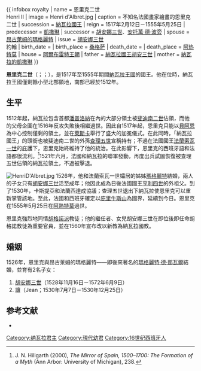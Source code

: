 {{ infobox royalty 
| name = 恩里克二世<br>Henri II
| image = Henri d'Albret.jpg
| caption = 不知名法國畫家繪畫的恩里克二世
| succession = [[纳瓦拉君主列表|納瓦拉國王]]
| reign = 1517年2月12日－1555年5月25日
| predecessor = [[凱撒琳_(納瓦拉)|凱撒琳]]
| successor = [[胡安娜三世|胡安娜三世]]、[[安托萬·德·波旁|安托萬·德·波旁]]
| spouse = [[瑪格麗特·德·那瓦爾|昂古萊姆的瑪格麗特]]
| issue = [[胡安娜三世|胡安娜三世]]<br>約翰
| birth_date = {{birth_date|1503|4|18|df=yes}}
| birth_place = [[桑格萨|桑格萨]]
| death_date = {{death date and age|1555|5|25|1503|4|18|df=yes}}
| death_place = [[阿热特莫|阿热特莫]]
| house = [[阿爾布雷特王朝|阿爾布雷特王朝]]
| father = [[胡安三世_(納瓦拉)|納瓦拉國王胡安三世]]
| mother = [[凱撒琳_(納瓦拉)|納瓦拉的凱撒琳]]
}}

'''恩里克二世'''（{{lang-fr|'''Henri II'''}}；{{lang-eu|'''Henrike II.a Nafarroakoa'''}}；{{bd|1503年|4月18日|1555年|5月25日}}），是1517年至1555年期間[[納瓦拉王國|納瓦拉王國]]的國王。他在位時，納瓦拉王國僅剩餘小型北部領地，南部已經於1512年{{link-en|西班牙征服伊比利亞納瓦拉|Spanish conquest of Iberian Navarre|被西班牙吞併}}。

==生平==
1512年起，納瓦拉包含首都[[潘普洛納_(西班牙)|潘普洛納]]在內的大部分領土被[[斐迪南二世_(阿拉貢)|斐迪南二世]]佔領，而他的父母企圖在1516年反攻失敗後相繼過世。因此自1517年起，恩里克只能以[[貝阿恩|貝阿恩]]為中心控制僅剩的領土，並在[[萊斯卡|萊斯卡]]舉行了盛大的加冕儀式。在此同時，「納瓦拉國王」的頭銜也被斐迪南二世的外孫[[查理五世_(神聖羅馬帝國)|查理五世]]宣稱持有；不過在法國國王[[弗朗索瓦一世_(法兰西)|法蘭索瓦一世]]的庇護下，恩里克始終維持了他的統治。在此影響下，恩里克的西班牙語和法語都很流利。<ref>J. N. Hillgarth (2000), ''The Mirror of Spain, 1500–1700: The Formation of a Myth'' (Ann Arbor: University of Michigan), 238.</ref>1521年六月，法國和納瓦拉的聯軍發動{{link-en|諾亞安之役|Battle of Noáin}}，再度出兵試圖恢復被查理五世佔領的納瓦拉領土，不過被擊退。

[[Image:HenriD'Albret.jpg|thumb]]
1526年，他和法蘭索瓦一世孀居的姊姊[[瓦盧瓦-昂古萊姆的瑪格麗特|瑪格麗特]]結婚，兩人的子女只有[[胡安娜三世|胡安娜三世]]活至成年；他因此成為日後法國國王[[亨利四世_(法蘭西)|亨利四世]]的外祖父。到了1530年，卡斯提亞和法蘭西達成協議；查理五世退出下納瓦拉使恩里克可以重新掌管該地。至此，法國和西班牙確定以[[庇里牛斯山|庇里牛斯山]]為國界，延續到今日。恩里克在1555年5月25日在[[阿熱特莫|阿熱特莫]]過世。

恩里克強烈地同情[[胡格諾派|胡格諾派]]教徒；他的繼任者、女兒胡安娜三世在即位後即任命胡格諾教徒為重要官員，並在1560年宣布改以新教為納瓦拉國教。

==婚姻==
1526年，恩里克與昂古萊姆的瑪格麗特——即後來著名的[[瓦盧瓦-昂古萊姆的瑪格麗特|瑪格麗特·德·那瓦爾]]結婚，並育有2名子女：

#[[胡安娜三世|胡安娜三世]]（1528年11月16日－1572年6月9日）
#讓（Jean；1530年7月7日－1530年12月25日）

== 参考文献 ==
{{reflist}}
* {{EB1911}}

{{s-start}}
{{s-hou|{{link-en|阿爾布雷特|Albret|阿爾布雷特王朝}}|1503年|4月18日|1555年|5月25日}}
{{s-reg}}
{{s-bef|before=[[凱撒琳_(納瓦拉)|凱撒琳]]}}
{{s-ttl|title=[[纳瓦拉君主列表|纳瓦拉國王]]<br>{{link-en|富瓦伯爵|Count of Foix}}|years=1517年2月12日－1555年5月25日}}
{{s-aft|after=[[胡安娜三世|胡安娜三世]]}}
{{s-end}}
{{Authority control}}
{{DEFAULTSORT:Henry 02 of Navarre}}

[[Category:纳瓦拉君主|Category:纳瓦拉君主]]
[[Category:現代幼君|Category:現代幼君]]
[[Category:16世纪西班牙人|Category:16世纪西班牙人]]